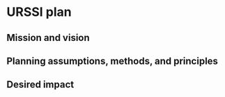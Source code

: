 # URSSI plan {#section3}

## Mission and vision

## Planning assumptions, methods, and principles

## Desired impact

